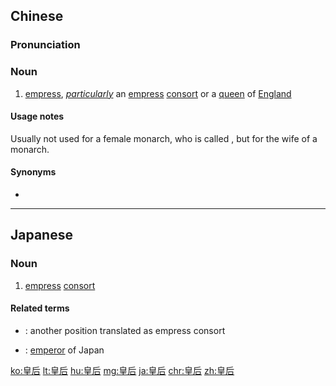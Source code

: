 ==Chinese==
{{zh-forms|[[divine]], [[imperial]]; [[emperor]]|[[empress]]; [[queen]]}}

===Pronunciation===
{{zh-pron
|m=huánghòu
|ma=Zh-huánghòu.ogg
|c=wong4 hau6
|h=pfs=fòng-heu
|mn=hông-hiō/hông-hō͘
|cat=n
}}

===Noun===
{{zh-noun}}

# [[empress]], ''[[particularly]]'' an [[empress]] [[consort]] or {{lb|zh|Hong Kong}} a [[queen]] of [[England]]

====Usage notes====
Usually not used for a female monarch, who is called {{zh-l|女皇}}, but for the wife of a monarch.

====Synonyms====
* {{zh-l|中宮}}

{{zh-cat|Advanced}}

----

==Japanese==
{{ja-kanjitab|こう|ごう|yomi=on}}

===Noun===
{{ja-noun|こうごう}}

# [[empress]] [[consort]]

====Related terms====
* {{ja-r|中宮|ちゅうぐう}}: another position translated as empress consort
* {{ja-r|天皇|てんのう}}: [[emperor]] of Japan

[[ko:皇后]]
[[lt:皇后]]
[[hu:皇后]]
[[mg:皇后]]
[[ja:皇后]]
[[chr:皇后]]
[[zh:皇后]]